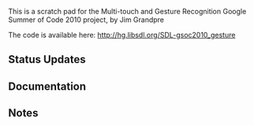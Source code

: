 This is a scratch pad for the Multi-touch and Gesture Recognition Google Summer of Code 2010 project, by Jim Grandpre


The code is available here:
http://hg.libsdl.org/SDL-gsoc2010_gesture


== Status Updates ==

== Documentation ==

== Notes ==
